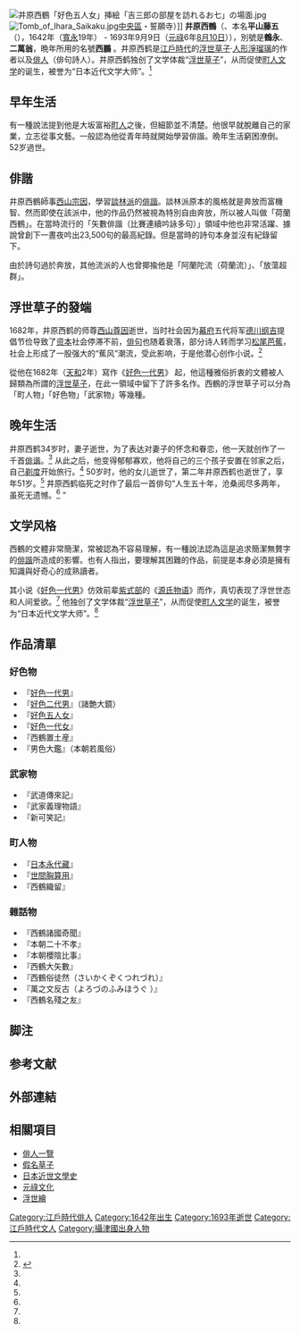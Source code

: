 {{Infobox writer <!-- see Template:Infobox writer -->
| name         = 井原西鹤
| image        = Statue of Ihara Saikaku.jpg
| imagesize    = 220px
| caption      =井原西鹤像<br />（大阪市・生國魂神社）
| pseudonym<!-- 筆名 --> = 西鹤
| birthname    = 平山藤五
| birthdate    = 1642年（[[寬永|寬永]]19年）
| birthplace   = 古日本国[[大阪市|大阪]]
| deathdate    ={{Death year and age|1693|1642}}
| deathplace   = 古日本国[[大阪市|大阪]]
| occupation<!-- 職業 -->   = [[诗人|诗人]]、[[小说家|小说家]]
| nationality  = 古日本国
| period<!-- 創作時期 -->   = 17世纪
| genre<!-- 體裁 -->        = [[诗歌|诗歌]]、[[小说|小说]]、[[俳句|俳句]]
| subject<!-- 主題 -->        = [[爱情|爱情]]
| movement<!-- 文學運動 -->   = [[浮世草子|浮世草子]]<br />[[俳谐|俳谐]]
| notableworks<!-- 代表作 --> = 
《[[西鹤大矢数|西鹤大矢数]]》<br />
《[[五百韵|五百韵]]》<br />
《[[好色一代男|好色一代男]]》<br />
《[[好色二代男|好色二代男]]》<br />
《[[好色五人女|好色五人女]]》<br />
《[[好色一代女|好色一代女]]》
| spouse<!-- 配偶 -->       = 
| partner<!-- 伴侶 -->      = 
| children                  = 
| relatives                 = 师尊：[[西山宗因|西山宗因]]
| influences<!-- 受影響於 --> = [[紫式部|紫式部]]
| influenced<!-- 影響了 -->   = [[川端康成|川端康成]]
| awards<!-- 獎項 -->       = [[大矢数|大矢数]]第一（1684年6月5日）
| signature<!-- 簽名 -->    =  
}}
{{japanese|japanese=井原 西鶴|kana=いはら さいかく|romaji=Ihara Saikaku}}
[[File:井原西鶴「好色五人女」挿絵「吉三郎の部屋を訪れるお七」の場面.jpg|thumb]]
[[File:Tomb_of_Ihara_Saikaku.jpg|thumb]][[中央區_(大阪市)|中央區]]・誓願寺）]]
{{文学}}
'''井原西鶴'''（{{lang-ja|いはら さいかく}}、本名'''平山藤五'''（{{lang|ja|ひらやま とうご}}），1642年（[[寬永|寬永]]19年） - 1693年9月9日（[[元祿|元祿]]6年[[8月10日_(陰曆)|8月10日]]）），別號是'''鶴永'''、'''二萬翁'''，晩年所用的名號'''西鵬'''{{noteTag|1=西鹏：是源自當時五代將軍[[德川綱吉|德川綱吉]]因溺愛女兒鶴姫所下達的「鶴字法度」（禁止庶民使用鶴字的法令）。 }} 。井原西鹤是[[江戶時代|江戶時代]]的[[浮世草子|浮世草子]]·[[人形淨瑠璃|人形淨瑠璃]]的作者以及[[俳人|俳人]]（俳句詩人）。井原西鹤独创了文学体裁“[[浮世草子|浮世草子]]”，从而促使[[町人文学|町人文学]]的诞生，被誉为“日本近代文学大师”。<ref name="xsje " />

== 早年生活==
有一種說法提到他是大坂富裕[[町人|町人]]之後，但細節並不清楚。他很早就脫離自己的家業，立志從事文藝。一般認為他從青年時就開始學習俳諧。晩年生活窮困潦倒。52岁過世。

== 俳諧 ==
井原西鶴師事[[西山宗因|西山宗因]]，學習[[談林派|談林派]]的[[俳諧|俳諧]]。談林派原本的風格就是奔放而富機智、然而即使在該派中，他的作品仍然被視為特別自由奔放，所以被人叫做「荷蘭西鶴」。在當時流行的「矢數俳諧（比賽連續吟詠多句）」領域中他也非常活躍、據說曾創下一晝夜吟出23,500句的最高紀錄。但是當時的詩句本身並沒有紀錄留下。

由於詩句過於奔放，其他流派的人也曾揶揄他是「阿蘭陀流（荷蘭流）」、「放蕩超群」。

== 浮世草子的發端 ==
1682年，井原西鹤的师尊[[西山尊因|西山尊因]]逝世，当时社会因为[[幕府|幕府]]五代将军[[德川纲吉|德川纲吉]]提倡节俭导致了[[资本|资本]]社会停滞不前，[[俳句|俳句]]也随着衰落，部分诗人转而学习[[松尾芭蕉|松尾芭蕉]]，社会上形成了一股强大的“蕉风”潮流，受此影响，于是他潜心创作小说。<ref name="xsje " >{{cite web |url=http://www.jnocnews.jp/news/show.aspx?id=28272 |title=近世文学大师——井原西鹤 |accessdate=2009年 |work= |publisher=日本新华侨报网 |language=zh-hans |archive-date=2019-11-03 |archive-url=https://web.archive.org/web/20191103062751/http://www.jnocnews.jp/news/show.aspx?id=28272 |dead-url=no }}</ref>

從他在1682年（[[天和_(日本)|天和]]2年）寫作《[[好色一代男|好色一代男]]》{{noteTag|1=日文中的“好色”意思是“爱情”，并非中文中的“好色之徒”之意。<ref name="xsje " /> }} 起，他這種雅俗折衷的文體被人歸類為所謂的[[浮世草子|浮世草子]]，在此一領域中留下了許多名作。西鶴的浮世草子可以分為「町人物」「好色物」「武家物」等幾種。

== 晚年生活 ==
井原西鹤34岁时，妻子逝世，为了表达对妻子的怀念和眷恋，他一天就创作了一千首[[俳谐|俳谐]]。<ref name="xsje " /> 从此之后，他变得郁郁寡欢，他将自己的三个孩子安置在邻家之后，自己[[剃度|剃度]]开始旅行。<ref name="xsje " />  50岁时，他的女儿逝世了，第二年井原西鹤也逝世了，享年51岁。<ref name="xsje " />  井原西鹤临死之时作了最后一首俳句“人生五十年，沧桑阅尽多两年，虽死无遗憾。<ref name="xsje " /> ”

== 文学风格 ==
西鶴的文體非常簡潔，常被認為不容易理解，有一種說法認為這是追求簡潔無贅字的[[俳諧|俳諧]]所造成的影響。也有人指出，要理解其困難的作品，前提是本身必須是擁有知識與好奇心的成熟讀者。

其小说《[[好色一代男|好色一代男]]》仿效前辈[[紫式部|紫式部]]的《[[源氏物语|源氏物语]]》而作，真切表现了浮世世态和人间爱欲。<ref name="xsje " />  他独创了文学体裁“[[浮世草子|浮世草子]]”，从而促使[[町人文学|町人文学]]的诞生，被誉为“日本近代文学大师”。<ref name="xsje " />  

== 作品清單 ==
=== 好色物 ===
*『[[好色一代男|好色一代男]]』
*『[[好色二代男|好色二代男]]』（諸艶大鏡）
*『[[好色五人女|好色五人女]]』
*『[[好色一代女|好色一代女]]』
*『西鶴置土産』
*『男色大鑑』（本朝若風俗）

=== 武家物 ===
*『武道傳來記』
*『武家義理物語』
*『新可笑記』

=== 町人物 ===
*『[[日本永代藏|日本永代藏]]』
*『[[世間胸算用|世間胸算用]]』
*『西鶴織留』

=== 雜話物 ===
*『西鶴諸國奇聞』
*『本朝二十不孝』
*『本朝櫻陰比事』
*『西鶴大矢數』
*『西鶴俗徒然（さいかくぞくつれづれ）』
*『萬之文反古（よろづのふみほうぐ ）』
*『西鶴名殘之友』

==脚注==
<div class="references-small">
{{NoteFoot}}
</div>

==参考文献==
{{Portal box|日本|文学|詩歌}}
<div class="references-small">
<references></references>
</div>

== 外部連結 ==

== 相關項目 ==
{{Commonscat|The Life of Oharu}}
{{Wikiquote|井原西鶴}}
*[[俳人一覽|俳人一覽]]
*[[假名草子|假名草子]]
*[[日本近世文學史|日本近世文學史]]
*[[元祿文化|元祿文化]]
*[[浮世繪|浮世繪]]

{{Authority control}}
[[Category:江戶時代俳人|Category:江戶時代俳人]]
[[Category:1642年出生|Category:1642年出生]]
[[Category:1693年逝世|Category:1693年逝世]]
[[Category:江戶時代文人|Category:江戶時代文人]]
[[Category:攝津國出身人物|Category:攝津國出身人物]]